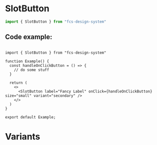 
<Meta of={SlotButton}  />

# SlotButton
```ts
import { SlotButton } from "fcs-design-system"
```

## Code example:

```tsx

import { SlotButton } from "fcs-design-system"

function Example() {
  const handleOnClickButton = () => {
    // do some stuff
  }

  return (
    <>
      <SlotButton label="Fancy Label" onClick={handleOnClickButton} size="small" variant="secondary" />
    </>
  )
}

export default Example;
```
  

<Canvas of={SlotButton.Primary} />


<Controls />

# Variants

<Story of={SlotButton.Secondary} />



